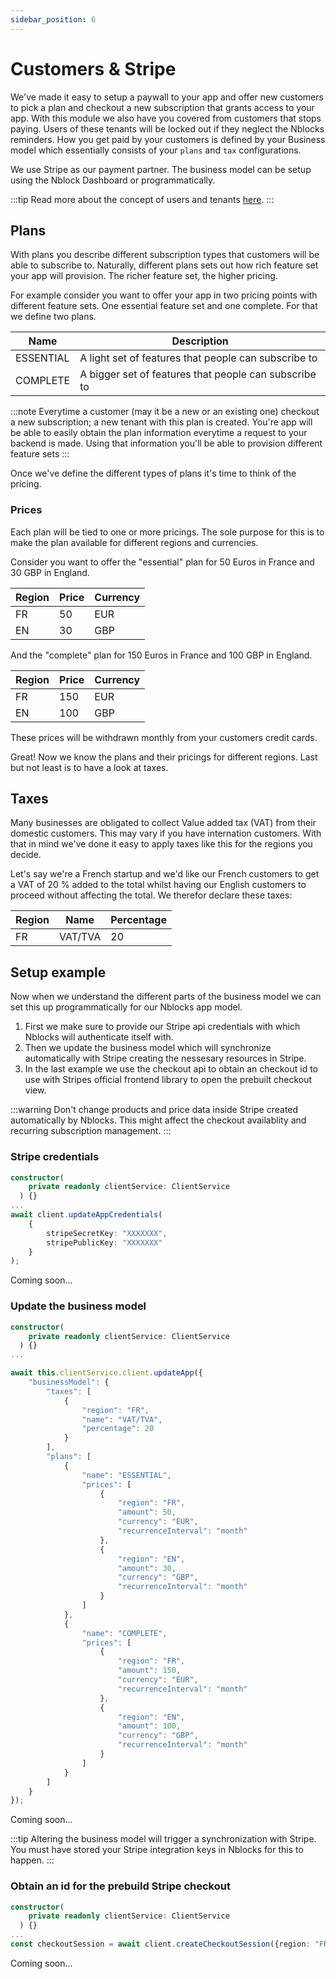 ```yaml
---
sidebar_position: 6
---
```


# Customers & Stripe


We've made it easy to setup a paywall to your app and offer new customers to pick a plan and checkout a new subscription that grants access to your app.
With this module we also have you covered from customers that stops paying. Users of these tenants will be locked out if they neglect the Nblocks reminders.
How you get paid by your customers is defined by your Business model which essentially consists of your `plans` and `tax` configurations.

We use Stripe as our payment partner.
The business model can be setup using the Nblock Dashboard or programmatically.

:::tip
Read more about the concept of users and tenants [here](tenants-users.mdx).
:::

## Plans
With plans you describe different subscription types that customers will be able to subscribe to. 
Naturally, different plans sets out how rich feature set your app will provision. The richer feature set, the higher pricing.

For example consider you want to offer your app in two pricing points with different feature sets. One essential feature set and one complete. 
For that we define two plans.

| Name          | Description
| -----------   | -----------   |
| ESSENTIAL     | A light set of features that people can subscribe to |
| COMPLETE      | A bigger set of features that people can subscribe to |

:::note
Everytime a customer (may it be a new or an existing one) checkout a new subscription; a new tenant with this plan is created. 
You're app will be able to easily obtain the plan information everytime a request to your backend is made. 
Using that information you'll be able to provision different feature sets
:::

Once we've define the different types of plans it's time to think of the pricing.

### Prices
Each plan will be tied to one or more pricings. The sole purpose for this is to make the plan available for different regions and currencies.

Consider you want to offer the "essential" plan for 50 Euros in France and 30 GBP in England.

| Region      | Price    | Currency |
| -----------   | -----------   | -----------   |
| FR     | 50 | EUR  |
| EN      | 30 | GBP   |

And the "complete" plan for 150 Euros in France and 100 GBP in England.

| Region      | Price    | Currency |
| -----------   | -----------   | -----------   |
| FR     | 150 | EUR  |
| EN      | 100 | GBP   |

These prices will be withdrawn monthly from your customers credit cards. 

Great! Now we know the plans and their pricings for different regions. Last but not least is to have a look at taxes.

## Taxes
Many businesses are obligated to collect Value added tax (VAT) from their domestic customers. This may vary if you have internation customers. 
With that in mind we've done it easy to apply taxes like this for the regions you decide.

Let's say we're a French startup and we'd like our French customers to get a VAT of 20 % added to the total whilst having our English customers to proceed without affecting the total.
We therefor declare these taxes:

| Region      | Name    | Percentage |
| -----------   | -----------   | -----------   |
| FR     | VAT/TVA | 20  |

## Setup example
Now when we understand the different parts of the business model we can set this up programmatically for our Nblocks app model.
1. First we make sure to provide our Stripe api credentials with which Nblocks will authenticate itself with.
1. Then we update the business model which will synchronize automatically with Stripe creating the nessesary resources in Stripe.
1. In the last example we use the checkout api to obtain an checkout id to use with Stripes official frontend library to open the prebuilt checkout view.

:::warning
Don't change products and price data inside Stripe created automatically by Nblocks. This might affect the checkout availablity and recurring subscription management.
:::

### Stripe credentials

<Tabs>
<TabItem value="nestjs" label="NestJS" default>

```typescript
constructor(
    private readonly clientService: ClientService
  ) {}
...
await client.updateAppCredentials(
    {
        stripeSecretKey: "XXXXXXX", 
        stripePublicKey: "XXXXXXX"
    }
);
```

</TabItem>
<TabItem value="expressjs" label="Express.js">
Coming soon...
</TabItem>
</Tabs>

### Update the business model
<Tabs>
<TabItem value="nestjs" label="NestJS" default>

```typescript
constructor(
    private readonly clientService: ClientService
  ) {}
...

await this.clientService.client.updateApp({
    "businessModel": {
        "taxes": [
            {
                "region": "FR",
                "name": "VAT/TVA",
                "percentage": 20
            }
        ],
        "plans": [
            {
                "name": "ESSENTIAL",
                "prices": [
                    {
                        "region": "FR",
                        "amount": 50,
                        "currency": "EUR",
                        "recurrenceInterval": "month"
                    },
                    {
                        "region": "EN",
                        "amount": 30,
                        "currency": "GBP",
                        "recurrenceInterval": "month"
                    }
                ]
            },
            {
                "name": "COMPLETE",
                "prices": [
                    {
                        "region": "FR",
                        "amount": 150,
                        "currency": "EUR",
                        "recurrenceInterval": "month"
                    },
                    {
                        "region": "EN",
                        "amount": 100,
                        "currency": "GBP",
                        "recurrenceInterval": "month"
                    }
                ]
            }
        ]
    }
});
```

</TabItem>
<TabItem value="expressjs" label="Express.js">
Coming soon...
</TabItem>
</Tabs>

:::tip
Altering the business model will trigger a synchronization with Stripe. You must have stored your Stripe integration keys in Nblocks for this to happen.
:::

### Obtain an id for the prebuild Stripe checkout

<Tabs>
<TabItem value="nestjs" label="NestJS" default>

```typescript
constructor(
    private readonly clientService: ClientService
  ) {}
...
const checkoutSession = await client.createCheckoutSession({region: "FR"});
```

</TabItem>
<TabItem value="expressjs" label="Express.js">
Coming soon...
</TabItem>
</Tabs>